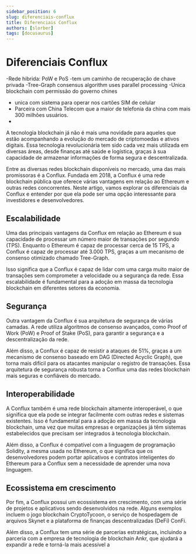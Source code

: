 ```yaml
---
sidebar_position: 6
slug: diferenciais-conflux
title: Diferenciais Conflux
authors: [slorber]
tags: [docusaurus]
---
```


# Diferenciais Conflux


-Rede hibrida: PoW e PoS
-tem um caminho de recuperação de chave privada
-Tree-Graph consensus algorithm uses parallel processing
-Unica blockchain com permissão do governo chines
- unica com sistema para operar nos cartões SIM de celular
- Parceira com China Telecom que a maior de telefonia da china com mais 300 milhões usuários.
-

A tecnologia blockchain já não é mais uma novidade para aqueles que estão acompanhando a evolução do mercado de criptomoedas e ativos digitais. Essa tecnologia revolucionária tem sido cada vez mais utilizada em diversas áreas, desde finanças até saúde e logística, graças à sua capacidade de armazenar informações de forma segura e descentralizada.

Entre as diversas redes blockchain disponíveis no mercado, uma das mais promissoras é a Conflux. Fundada em 2018, a Conflux é uma rede blockchain pública que oferece várias vantagens em relação ao Ethereum e outras redes concorrentes. Neste artigo, vamos explorar os diferenciais da Conflux e entender por que ela pode ser uma opção interessante para investidores e desenvolvedores.

## Escalabilidade
Uma das principais vantagens da Conflux em relação ao Ethereum é sua capacidade de processar um número maior de transações por segundo (TPS). Enquanto o Ethereum é capaz de processar cerca de 15 TPS, a Conflux é capaz de processar até 3.000 TPS, graças a um mecanismo de consenso otimizado chamado Tree-Graph.

Isso significa que a Conflux é capaz de lidar com uma carga muito maior de transações sem comprometer a velocidade ou a segurança da rede. Essa escalabilidade é fundamental para a adoção em massa da tecnologia blockchain em diferentes setores da economia.

## Segurança
Outra vantagem da Conflux é sua arquitetura de segurança de várias camadas. A rede utiliza algoritmos de consenso avançados, como Proof of Work (PoW) e Proof of Stake (PoS), para garantir a segurança e a descentralização da rede.

Além disso, a Conflux é capaz de resistir a ataques de 51%, graças a um mecanismo de consenso baseado em DAG (Directed Acyclic Graph), que torna mais difícil para os atacantes manipular o registro de transações. Essa arquitetura de segurança robusta torna a Conflux uma das redes blockchain mais seguras e confiáveis do mercado.

## Interoperabilidade
A Conflux também é uma rede blockchain altamente interoperável, o que significa que ela pode se integrar facilmente com outras redes e sistemas existentes. Isso é fundamental para a adoção em massa da tecnologia blockchain, uma vez que muitas empresas e organizações já têm sistemas estabelecidos que precisam ser integrados à tecnologia blockchain.

Além disso, a Conflux é compatível com a linguagem de programação Solidity, a mesma usada no Ethereum, o que significa que os desenvolvedores podem portar aplicativos e contratos inteligentes do Ethereum para a Conflux sem a necessidade de aprender uma nova linguagem.

## Ecossistema em crescimento
Por fim, a Conflux possui um ecossistema em crescimento, com uma série de projetos e aplicativos sendo desenvolvidos na rede. Alguns exemplos incluem o jogo blockchain CryptoTycoon, o serviço de hospedagem de arquivos Skynet e a plataforma de finanças descentralizadas (DeFi) ConFi.

Além disso, a Conflux tem uma série de parcerias estratégicas, incluindo a parceria com a empresa de tecnologia de blockchain Ankr, que ajudará a expandir a rede e torná-la mais acessível a